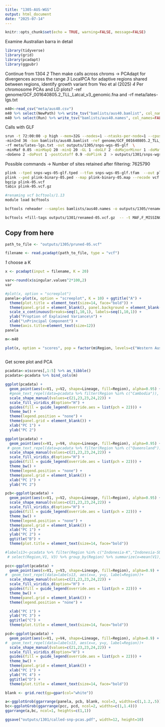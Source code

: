 ```yaml
---
title: "1305-AUS-WGS"
output: html_document
date: "2025-07-14"
---
```


```r
knitr::opts_chunk$set(echo = TRUE, warning=FALSE, message=FALSE)
```

Examine Australian barra in detail

```r
library(tidyverse)
library(grid)
library(pcadapt)
library(ggpubr)
```

Continue from 1304
_2_ Then make calls across chroms -> PCAdapt for divergences across the range
_3_ LocalPCA for adaptive regions shared between regions, identify growth variant from Yeo et al (2025)
_4_ Per chromosome PCAs and LD plots?
-ref  genome/GCF_001640805.2_TLL_Latcal_v3_genomic.fna and -rf  meta/lates-lgs.txt


```r
m40<-read_csv("meta/aus40.csv")
m40 %>% select(NewPath) %>% write_tsv("bamlists/aus40.bamlist", col_names=FALSE)
m40 %>% select(Run) %>% write_tsv("bamlists/aus40.names", col_names=FALSE)
```



Calls with GLF

```sh
srun -t 72:00:00 -p high --mem=32G --nodes=1 --ntasks-per-node=1 --cpus-per-task=12 $HOME/angsd/angsd -nthreads 12 \
-minInd 36 -bam bamlists/aus40.bamlist -ref genome/GCF_001640805.2_TLL_Latcal_v3_genomic.fna \
-rf meta/lates-lgs.txt -out outputs/1305/snps-wgs-05-glf  \
-minMaf 0.05 -minMapQ 20 -minQ 20 -GL 1 -doGLF 2 -doMajorMinor 1 -doMaf 1 -SNP_pval 1e-6 \
-doGeno 2 -doPost 1 -postCutoff 0.9 -doPlink 2  > outputs/1301/snps-wgs-05-glf.out 2> outputs/1301/snps-wgs-05-glf.err &
```

Possible commands
	-> Number of sites retained after filtering: 7625790 


```sh
plink --tped snps-wgs-05-glf.tped --tfam snps-wgs-05-glf.tfam  --out plink-binary-05 --recode --allow-extra-chr --noweb
plink --ped plink-binary-05.ped --map plink-binary-05.map --recode vcf --allow-extra-chr -out plink-05
bgzip plink-05.vcf 
tabix plink-05.vcf.gz

#renaming vcf bcftools/1.13
module load bcftools

bcftools reheader --samples bamlists/aus40.names -o outputs/1305/renamed-05.vcf.gz outputs/1301/plink-05.vcf.gz

bcftools +fill-tags outputs/1301/renamed-05.vcf.gz  -- -t MAF,F_MISSING | bcftools view -i 'F_MISSING < 0.05' | bcftools view -i 'INFO/MAF > 0.05' |  bcftools +prune -m 0.20 -w 50kb --nsites-per-win 1 --nsites-per-win-mode rand  > outputs/1301/pruned-05.vcf
```


## Copy from here

```r
path_to_file <- "outputs/1305/pruned-05.vcf"

filename <- read.pcadapt(path_to_file, type = "vcf")
```



_1_ choose a K   

```r
x <- pcadapt(input = filename, K = 20) 
```

```r
var<-round(x$singular.values^2*100,2)
var
```

```r
#plot(x, option = "screeplot")
panela<-plot(x, option = "screeplot", K = 10) + ggtitle("A") +
  theme(plot.title = element_text(size=14, face="bold")) +
  theme(panel.grid = element_blank(), panel.background = element_blank()) +
  scale_x_continuous(breaks=seq(1,10,1), labels=seq(1,10,1)) +
  ylab("Proption of Explained Variance\n") +
  xlab("\nPrincipal Component") +
  theme(axis.title=element_text(size=12))
panela
```

```r
m<-m40
```

```r
plot(x, option = "scores", pop = factor(m$Region, levels=c("Western Australia","Northern Territory","Papua New Guinea","Queensland")
 
```


Get scree plot and PCA    
```r
pcadata<-x$scores[,1:5] %>% as_tibble()
pcadata<-pcadata %>% bind_cols(m)

```

```r
ggplot(pcadata) +
  geom_point(aes(x=V1, y=V2, shape=Lineage, fill=Region), alpha=0.95) +
  #geom_text_repel(data=pcadata %>% filter(Region %in% c("Cambodia")), aes(x=V1, y=V2,label=Run)) +
  scale_shape_manual(values=c(21,23,23,24,22)) + 
  scale_fill_viridis_d(option="H") +
  guides(fill = guide_legend(override.aes = list(pch = 22))) +
  theme_bw() +
  theme(legend.position = "none") +
  theme(panel.grid = element_blank()) +
  xlab("PC 1") +
  ylab("PC 2") 

ggplot(pcadata) +
  geom_point(aes(x=V1, y=V4, shape=Lineage, fill=Region), alpha=0.95) +
 # geom_text_repel(data=pcadata %>% filter(Region %in% c("Queensland")), aes(x=V1, y=V4,label=Run)) +
  scale_shape_manual(values=c(21,23,23,24,22)) + 
  scale_fill_viridis_d(option="H") +
  guides(fill = guide_legend(override.aes = list(pch = 22))) +
  theme_bw() +
  theme(legend.position = "none") +
  theme(panel.grid = element_blank()) +
  xlab("PC 1") +
  ylab("PC 2") 
```

```r
pcb<-ggplot(pcadata) +
  geom_point(aes(x=V1, y=V2, shape=Lineage, fill=Region), alpha=0.95) +
  scale_shape_manual(values=c(21,23,23,24,22)) + 
  scale_fill_viridis_d(option="H") +
  guides(fill = guide_legend(override.aes = list(pch = 22))) +
  theme_bw() +
  theme(legend.position = "none") +
  theme(panel.grid = element_blank()) +
  xlab("PC 1") +
  ylab("PC 2") +
  ggtitle("B") +
  theme(plot.title = element_text(size=14, face="bold")) 

#labels13<-pcadata %>% filter(Region %in% c("Indonesia-K","Indonesia-SU")) %>% 
 # select(Region,V1, V3) %>% group_by(Region) %>% summarize(x=mean(V1), y=mean(V3)) 

pcc<-ggplot(pcadata) +
  geom_point(aes(x=V1, y=V3, shape=Lineage, fill=Region), alpha=0.9) +
#  geom_text_repel(data=labels13, aes(x=x, y=y, label=Region))+
  scale_shape_manual(values=c(21,23,23,24,22)) + 
  scale_fill_viridis_d(option="H") +
  guides(fill = guide_legend(override.aes = list(pch = 22))) +
  theme_bw() +
  theme(panel.grid = element_blank()) +
  theme(legend.position = "none") +

  xlab("PC 1") +
  ylab("PC 3") +
  ggtitle("C") +
  theme(plot.title = element_text(size=14, face="bold")) 

pcd<-ggplot(pcadata) +
  geom_point(aes(x=V1, y=V4, shape=Lineage, fill=Region), alpha=0.9) +
#  geom_text_repel(data=labels13, aes(x=x, y=y, label=Region))+
  scale_shape_manual(values=c(21,23,23,24,22)) + 
  scale_fill_viridis_d(option="H") +
  guides(fill = guide_legend(override.aes = list(pch = 22))) +
  theme_bw() +
  theme(panel.grid = element_blank()) +
  xlab("PC 1") +
  ylab("PC 4") +
  ggtitle("D") +
  theme(plot.title = element_text(size=14, face="bold")) 
```

```r
blank <- grid.rect(gp=gpar(col="white"))
```



```r
a<-ggplotGrob(ggarrange(panela, pcb, blank, ncol=3, widths=c(1,1.2,.5)))
bc<-ggplotGrob(ggarrange(pcc, pcd, ncol=2, widths=c(1,1.4)))
ggarrange(a,bc, ncol=1, heights=c(1,1))

ggsave("outputs/1301/called-snp-pcas.pdf", width=12, height=10)
```